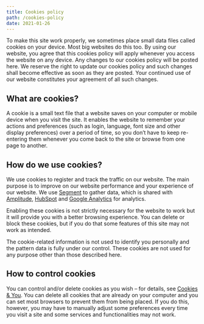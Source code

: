 ```yaml
---
title: Cookies policy
path: /cookies-policy
date: 2021-01-26
---
```


<PageTitle title="Cookies policy" subTitle="Last updated: February 2, 2021." />

<Section css={{ textAlign: "left" }}>

To make this site work properly, we sometimes place small data files called cookies on your device. Most big websites do this too. By using our website, you agree that this cookies policy will apply whenever you access the website on any device. Any changes to our cookies policy will be posted here. We reserve the right to update our cookies policy and such changes shall become effective as soon as they are posted. Your continued use of our website constitutes your agreement of all such changes.

## What are cookies?

A cookie is a small text file that a website saves on your computer or mobile device when you visit the site. It enables the website to remember your actions and preferences (such as login, language, font size and other display preferences) over a period of time, so you don’t have to keep re-entering them whenever you come back to the site or browse from one page to another.

## How do we use cookies?

We use cookies to register and track the traffic on our website. The main purpose is to improve on our website performance and your experience of our website. We use [Segment](https://segment.com/) to gather data, which is shared with [Amplitude](https://amplitude.com/), [HubSpot](https://www.hubspot.com/) and [Google Analytics](https://analytics.google.com/) for analytics.

Enabling these cookies is not strictly necessary for the website to work but it will provide you with a better browsing experience. You can delete or block these cookies, but if you do that some features of this site may not work as intended.

The cookie-related information is not used to identify you personally and the pattern data is fully under our control. These cookies are not used for any purpose other than those described here.

## How to control cookies

You can control and/or delete cookies as you wish – for details, see [Cookies & You](https://cookiesandyou.com/). You can delete all cookies that are already on your computer and you can set most browsers to prevent them from being placed. If you do this, however, you may have to manually adjust some preferences every time you visit a site and some services and functionalities may not work.

</Section>
